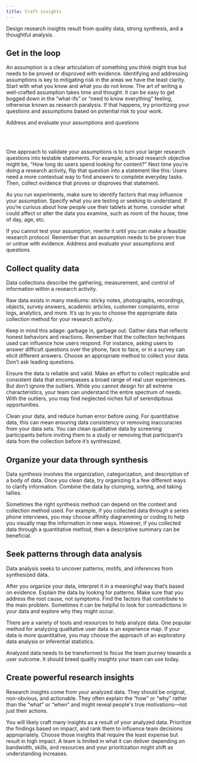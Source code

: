 ```yaml
---
title: Craft insights
---
```


<PageDescription>

Design research insights result from quality data, strong synthesis, and a thoughtful analysis.

</PageDescription>

## Get in the loop

An assumption is a clear articulation of something you think might true but needs to be proved or disproved with evidence. Identifying and addressing assumptions is key to mitigating risk in the areas we have the least clarity. Start with what you know and what you do not know. The art of writing a well-crafted assumption takes time and thought. It can be easy to get bogged down in the “what-ifs” or “need to know everything” feeling, otherwise known as research paralysis. If that happens, try prioritizing your questions and assumptions based on potential risk to your work.

Address and evaluate your assumptions and questions

<Row className="resource-card-group">
  <Column noGutterSm={true} colSm={4} colMd={2} colMd={3} colLg={4}>
    <ResourceCard
      title="Toolkit: Questions and Assumptions"
      aspectRatio="2:1"
      href="#"
    />
  </Column>
</Row>

<div>&nbsp;</div>
<div>&nbsp;</div>

One approach to validate your assumptions is to turn your larger research questions into testable statements. For example, a broad research objective might be, “How long do users spend looking for content?” Next time you’re doing a research activity, flip that question into a statement like this: Users need a more contextual way to find answers to complete everyday tasks. Then, collect evidence that proves or disproves that statement.

As you run experiments, make sure to identify factors that may influence your assumption. Specify what you are testing or seeking to understand. If you’re curious about how people use their tablets at home, consider what could affect or alter the data you examine, such as room of the house, time of day, age, etc.

If you cannot test your assumption, rewrite it until you can make a feasible research protocol. Remember that an assumption needs to be proven true or untrue with evidence.
Address and evaluate your assumptions and questions

## Collect quality data

Data collections describe the gathering, measurement, and control of information within a research activity.

Raw data exists in many mediums: sticky notes, photographs, recordings, objects, survey answers, academic articles, customer complaints, error logs, analytics, and more. It’s up to you to choose the appropriate data collection method for your research activity.

Keep in mind this adage: garbage in, garbage out. Gather data that reflects honest behaviors and reactions. Remember that the collection techniques used can influence how users respond. For instance, asking users to answer difficult questions over the phone, face to face, or in a survey can elicit different answers. Choose an appropriate method to collect your data. Don’t ask leading questions.

Ensure the data is reliable and valid. Make an effort to collect replicable and consistent data that encompasses a broad range of real user experiences. But don’t ignore the outliers. While you cannot design for all extreme characteristics, your team can understand the entire spectrum of needs. With the outliers, you may find neglected niches full of serendipitous opportunities.

Clean your data, and reduce human error before using. For quantitative data, this can mean ensuring data consistency or removing inaccuracies from your data sets. You can clean qualitative data by screening participants before inviting them to a study or removing that participant’s data from the collection before it’s synthesized.

## Organize your data through synthesis

Data synthesis involves the organization, categorization, and description of a body of data. Once you clean data, try organizing it a few different ways to clarify information. Combine the data by clumping, sorting, and taking tallies.

Sometimes the right synthesis method can depend on the context and collection method used. For example, if you collected data through a series phone interviews, you may choose affinity diagramming or coding to help you visually map the information in new ways. However, if you collected data through a quantitative method, then a descriptive summary can be beneficial.

## Seek patterns through data analysis

Data analysis seeks to uncover patterns, motifs, and inferences from synthesized data.

After you organize your data, interpret it in a meaningful way that’s based on evidence. Explain the data by looking for patterns. Make sure that you address the root cause, not symptoms. Find the factors that contribute to the main problem. Sometimes it can be helpful to look for contradictions in your data and explore why they might occur.

There are a variety of tools and resources to help analyze data. One popular method for analyzing qualitative user data is an experience map. If your data is more quantitative, you may choose the approach of an exploratory data analysis or inferential statistics.

Analyzed data needs to be transformed to focus the team journey towards a user outcome. It should breed quality insights your team can use today.

## Create powerful research insights

Research insights come from your analyzed data. They should be original, non-obvious, and actionable. They often explain the “how” or “why” rather than the “what” or “when” and might reveal people's true motivations—not just their actions.

You will likely craft many insights as a result of your analyzed data. Prioritize the findings based on impact, and rank them to influence team decisions appropriately. Choose those insights that require the least expense but result in high impact. A team is limited in what it can deliver depending on bandwidth, skills, and resources and your prioritization might shift as understanding increases.

